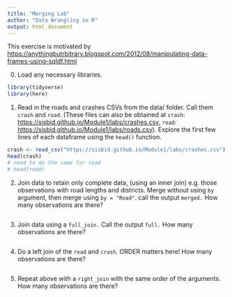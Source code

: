 ```yaml
---
title: "Merging Lab"
author: "Data Wrangling in R"
output: html_document
---
```


This exercise is motivated by <https://anythingbutrbitrary.blogspot.com/2012/08/manipulating-data-frames-using-sqldf.html>

0. Load any necessary libraries.

```r
library(tidyverse)
library(here)
```


1.  Read in the roads and crashes CSVs from the data/ folder. Call them `crash` and `road`. (These files can also be obtained at `crash`: <https://sisbid.github.io/Module1/labs/crashes.csv>, `road`: <https://sisbid.github.io/Module1/labs/roads.csv>). Explore the first few lines of each dataframe using the `head()` function. 

```r
crash <- read_csv("https://sisbid.github.io/Module1/labs/crashes.csv")
head(crash)
# need to do the same for road
# head(road)
```

2.  Join data to retain only complete data, (using an inner join) e.g. those observations with road lengths and districts. Merge without using `by` argument, then merge using `by = "Road"`. call the output `merged.` How many observations are there?

```r

```

3.  Join data using a `full_join.` Call the output `full.` How many observations are there?

```r

```

4.  Do a left join of the `road` and `crash`. ORDER matters here! How many observations are there?

```r

```

5.  Repeat above with a `right_join` with the same order of the arguments. How many observations are there?

```r

```
